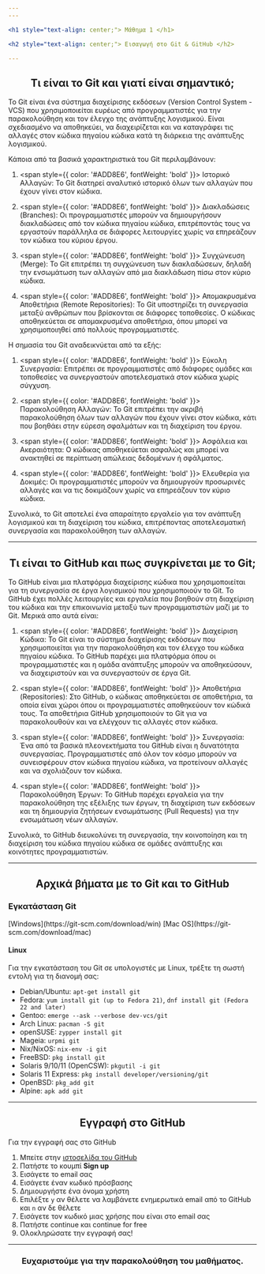 ```yaml
---
---

<h1 style="text-align: center;"> Μάθημα 1 </h1>

<h2 style="text-align: center;"> Εισαγωγή στο Git & GitHub </h2>

---
```

<h2 style="text-align: center;"> <span style={{ color: 'yellow', fontWeight: 'bold' }}> Τι είναι το Git και γιατί είναι σημαντικό; </span> </h2>

Το Git είναι ένα σύστημα διαχείρισης εκδόσεων (Version Control System - VCS) 
που χρησιμοποιείται ευρέως από προγραμματιστές για την παρακολούθηση και τον έλεγχο της ανάπτυξης λογισμικού.
Είναι σχεδιασμένο να αποθηκεύει, να διαχειρίζεται και να καταγράφει τις αλλαγές στον κώδικα πηγαίου κώδικα κατά 
τη διάρκεια της ανάπτυξης λογισμικού.

Κάποια από τα βασικά χαρακτηριστικά του Git περιλαμβάνουν:

1. <span style={{ color: '#ADD8E6', fontWeight: 'bold' }}> Ιστορικό Αλλαγών: </span> Το Git διατηρεί αναλυτικό ιστορικό όλων των αλλαγών που έχουν γίνει στον κώδικα.

2. <span style={{ color: '#ADD8E6', fontWeight: 'bold' }}> Διακλαδώσεις (Branches): </span> Οι προγραμματιστές μπορούν να δημιουργήσουν διακλαδώσεις από τον κώδικα πηγαίου κώδικα,
επιτρέποντάς τους να εργαστούν παράλληλα σε διάφορες λειτουργίες χωρίς να επηρεάζουν τον κώδικα του κύριου έργου.

3. <span style={{ color: '#ADD8E6', fontWeight: 'bold' }}> Συγχώνευση (Merge): </span> Το Git επιτρέπει τη συγχώνευση των διακλαδώσεων, δηλαδή την ενσωμάτωση των αλλαγών από μια διακλάδωση πίσω στον κύριο κώδικα.

4. <span style={{ color: '#ADD8E6', fontWeight: 'bold' }}> Απομακρυσμένα Αποθετήρια (Remote Repositories): </span> Το Git υποστηρίζει τη συνεργασία μεταξύ ανθρώπων που βρίσκονται σε διάφορες τοποθεσίες.
Ο κώδικας αποθηκεύεται σε απομακρυσμένα αποθετήρια, όπου μπορεί να χρησιμοποιηθεί από πολλούς προγραμματιστές.


Η σημασία του Git αναδεικνύεται από τα εξής:

1. <span style={{ color: '#ADD8E6', fontWeight: 'bold' }}> Εύκολη Συνεργασία: </span> Επιτρέπει σε προγραμματιστές από διάφορες ομάδες και τοποθεσίες να συνεργαστούν αποτελεσματικά στον κώδικα χωρίς σύγχυση.

2. <span style={{ color: '#ADD8E6', fontWeight: 'bold' }}> Παρακολούθηση Αλλαγών: </span> Το Git επιτρέπει την ακριβή παρακολούθηση όλων των αλλαγών που έχουν γίνει στον κώδικα, κάτι που βοηθάει στην εύρεση σφαλμάτων και τη διαχείριση του έργου.

3. <span style={{ color: '#ADD8E6', fontWeight: 'bold' }}> Ασφάλεια και Ακεραιότητα: </span> Ο κώδικας αποθηκεύεται ασφαλώς και μπορεί να ανακτηθεί σε περίπτωση απώλειας δεδομένων ή σφάλματος.

4. <span style={{ color: '#ADD8E6', fontWeight: 'bold' }}> Ελευθερία για Δοκιμές: </span> Οι προγραμματιστές μπορούν να δημιουργούν προσωρινές αλλαγές και να τις δοκιμάζουν χωρίς να επηρεάζουν τον κύριο κώδικα.

Συνολικά, το Git αποτελεί ένα απαραίτητο εργαλείο για τον ανάπτυξη λογισμικού και τη διαχείριση του κώδικα,
επιτρέποντας αποτελεσματική συνεργασία και παρακολούθηση των αλλαγών.

---
<h2 style="text-align: center;"> <span style={{ color: 'yellow', fontWeight: 'bold' }}> Τι είναι το GitHub και πως συγκρίνεται με το Git; </span> </h2>

Το GitHub είναι μια πλατφόρμα διαχείρισης κώδικα που χρησιμοποιείται για τη συνεργασία σε έργα λογισμικού που χρησιμοποιούν το Git.
Το GitHub έχει πολλές λειτουργίες και εργαλεία που βοηθούν στη διαχείριση του κώδικα και την επικοινωνία μεταξύ των προγραμματιστών μαζί με το Git.
Μερικά απο αυτά είναι:

1. <span style={{ color: '#ADD8E6', fontWeight: 'bold' }}> Διαχείριση Κώδικα: </span> Το Git είναι το σύστημα διαχείρισης εκδόσεων που χρησιμοποιείται για την παρακολούθηση και τον έλεγχο του κώδικα πηγαίου κώδικα.
Το GitHub παρέχει μια πλατφόρμα όπου οι προγραμματιστές και η ομάδα ανάπτυξης μπορούν να αποθηκεύσουν, να διαχειριστούν και να συνεργαστούν σε έργα Git.

2. <span style={{ color: '#ADD8E6', fontWeight: 'bold' }}> Αποθετήρια (Repositories): </span> Στο GitHub, ο κώδικας αποθηκεύεται σε αποθετήρια, τα οποία είναι χώροι όπου οι προγραμματιστές αποθηκεύουν τον κώδικά τους.
Τα αποθετήρια GitHub χρησιμοποιούν το Git για να παρακολουθούν και να ελέγχουν τις αλλαγές στον κώδικα.

3. <span style={{ color: '#ADD8E6', fontWeight: 'bold' }}> Συνεργασία: </span> Ένα από τα βασικά πλεονεκτήματα του GitHub είναι η δυνατότητα συνεργασίας.
Προγραμματιστές από όλον τον κόσμο μπορούν να συνεισφέρουν στον κώδικα πηγαίου κώδικα, να προτείνουν αλλαγές και να σχολιάζουν τον κώδικα.

4. <span style={{ color: '#ADD8E6', fontWeight: 'bold' }}> Παρακολούθηση Έργων: </span> Το GitHub παρέχει εργαλεία για την παρακολούθηση της εξέλιξης των έργων,
τη διαχείριση των εκδόσεων και τη δημιουργία ζητήσεων ενσωμάτωσης (Pull Requests) για την ενσωμάτωση νέων αλλαγών.

Συνολικά, το GitHub διευκολύνει τη συνεργασία, την κοινοποίηση και τη διαχείριση του κώδικα πηγαίου κώδικα σε ομάδες ανάπτυξης και κοινότητες προγραμματιστών.

---
<h2 style="text-align: center;"> <span style={{ color: 'yellow', fontWeight: 'bold' }}> Αρχικά βήματα με το Git και το GitHub </span> </h2>

<h3 style="text-align: left;x"> Εγκατάσταση Git </h3>

<p style="text-align: left;"> [Windows](https://git-scm.com/download/win)  [Mac OS](https://git-scm.com/download/mac) </p>

#### Linux
Για την εγκατάσταση του Git σε υπολογιστές με Linux, τρέξτε τη σωστή εντολή για τη διανομή σας:

* Debian/Ubuntu: `apt-get install git`
* Fedora: `yum install git (up to Fedora 21)`, `dnf install git (Fedora 22 and later)`
* Gentoo: `emerge --ask --verbose dev-vcs/git`
* Arch Linux: `pacman -S git`
* openSUSE: `zypper install git`
* Mageia: `urpmi git`
* Nix/NixOS: `nix-env -i git`
* FreeBSD: `pkg install git`
* Solaris 9/10/11 (OpenCSW): `pkgutil -i git`
* Solaris 11 Express: `pkg install developer/versioning/git`
* OpenBSD: `pkg_add git`
* Alpine: `apk add git`

---

<h2 style="text-align: center;"> <span style={{ color: 'yellow', fontWeight: 'bold' }}> Εγγραφή στο GitHub </span> </h2>

Για την εγγραφή σας στο GitHub

1. Μπείτε στην [ιστοσελίδα του GitHub](https://github.com/)
2. Πατήστε το κουμπί **Sign up**
3. Εισάγετε το email σας
4. Εισάγετε έναν κωδικό πρόσβασης
5. Δημιουργήστε ένα όνομα χρήστη
6. Επιλέξτε `y` αν θέλετε να λαμβάνετε ενημερωτικά email από το GitHub και `n` αν δε θέλετε
7. Εισάγετε τον κωδικό μιας χρήσης που είναι στο email σας
8. Πατήστε continue και continue for free
9. Ολοκληρώσατε την εγγραφή σας!

---

<h3 style="text-align: center;"> Ευχαριστούμε για την παρακολούθηση του μαθήματος. </h3>